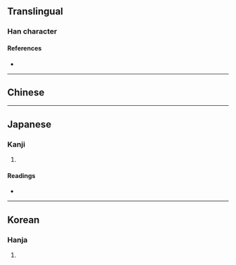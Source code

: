{{also|嘯|啸}}
{{character info/new}}
==Translingual==
{{Han simplified forms|嘯|嘨|啸|ex=y}}

===Han character===
{{Han char|rn=30|rad=口|as=12|sn=15|four=|canj=RLLL|ids=⿰口粛}}

====References====
* {{Han ref|kx=0206.201|hdz=10694.110|uh=5628|ud=22056}}

----

==Chinese==
{{zh-see|嘯|sgs}}

----

==Japanese==

===Kanji===
{{ja-kanji|grade=|rs=口12}}

# {{rfdef|ja|sort=口12}}

====Readings====
* {{ja-readings|on=[[しょう]] (shō), [[しつ]] (shitsu), [[しゅう]] (shū)|kun=[[うそぶく]] (usobuku), [[もぐぶく]] (mogubuku)}}

----

==Korean==

===Hanja===
{{ko-hanja|hangeul=소|rv=so|mr=so}}

# {{rfdef|ko|sort=口12}}